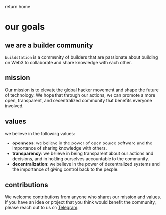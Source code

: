
<Link className="underline text-blue-500" href="/">return home</Link>

# our goals

## we are a builder community
`buildstation` is a community of builders that are passionate about building on Web3 to collaborate and share knowledge with each other.

## mission
Our mission is to elevate the global hacker movement and shape the future of technology. We hope that through our actions, we can promote a more open, transparent, and decentralized community that benefits everyone involved.

## values
we believe in the following values:
- **openness**: we believe in the power of open source software and the importance of sharing knowledge with others.
- **transparency**: we believe in being transparent about our actions and decisions, and in holding ourselves accountable to the community.
- **decentralization**: we believe in the power of decentralized systems and the importance of giving control back to the people.

## contributions
We welcome contributions from anyone who shares our mission and values. If you have an idea or project that you think would benefit the community, please reach out to us on [Telegram](https://t.me/buildstation).
